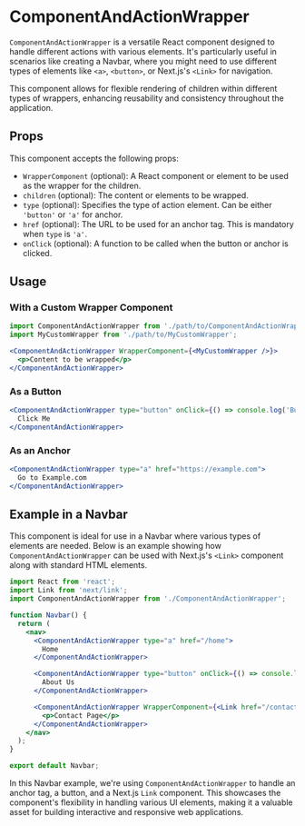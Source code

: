 # ComponentAndActionWrapper

`ComponentAndActionWrapper` is a versatile React component designed to handle different actions with various elements. It's particularly useful in scenarios like creating a Navbar, where you might need to use different types of elements like `<a>`, `<button>`, or Next.js's `<Link>` for navigation.

This component allows for flexible rendering of children within different types of wrappers, enhancing reusability and consistency throughout the application.

## Props

This component accepts the following props:

- `WrapperComponent` (optional): A React component or element to be used as the wrapper for the children.
- `children` (optional): The content or elements to be wrapped.
- `type` (optional): Specifies the type of action element. Can be either `'button'` or `'a'` for anchor.
- `href` (optional): The URL to be used for an anchor tag. This is mandatory when `type` is `'a'`.
- `onClick` (optional): A function to be called when the button or anchor is clicked.

## Usage

### With a Custom Wrapper Component

```jsx
import ComponentAndActionWrapper from './path/to/ComponentAndActionWrapper';
import MyCustomWrapper from './path/to/MyCustomWrapper';

<ComponentAndActionWrapper WrapperComponent={<MyCustomWrapper />}>
  <p>Content to be wrapped</p>
</ComponentAndActionWrapper>
```

### As a Button

```jsx
<ComponentAndActionWrapper type="button" onClick={() => console.log('Button clicked')}>
  Click Me
</ComponentAndActionWrapper>
```

### As an Anchor

```jsx
<ComponentAndActionWrapper type="a" href="https://example.com">
  Go to Example.com
</ComponentAndActionWrapper>
```

## Example in a Navbar

This component is ideal for use in a Navbar where various types of elements are needed. Below is an example showing how `ComponentAndActionWrapper` can be used with Next.js's `<Link>` component along with standard HTML elements.

```jsx
import React from 'react';
import Link from 'next/link';
import ComponentAndActionWrapper from './ComponentAndActionWrapper';

function Navbar() {
  return (
    <nav>
      <ComponentAndActionWrapper type="a" href="/home">
        Home
      </ComponentAndActionWrapper>

      <ComponentAndActionWrapper type="button" onClick={() => console.log('About Us clicked')}>
        About Us
      </ComponentAndActionWrapper>

      <ComponentAndActionWrapper WrapperComponent={<Link href="/contact" passHref><a>Contact</a></Link>}>
        <p>Contact Page</p>
      </ComponentAndActionWrapper>
    </nav>
  );
}

export default Navbar;
```

In this Navbar example, we're using `ComponentAndActionWrapper` to handle an anchor tag, a button, and a Next.js `Link` component. This showcases the component's flexibility in handling various UI elements, making it a valuable asset for building interactive and responsive web applications.
```
